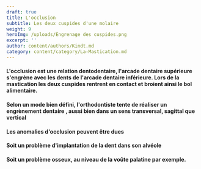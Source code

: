 ```yaml
---
draft: true
title: L'occlusion
subtitle: Les deux cuspides d'une molaire
weight: 9
heroImg: /uploads/Engrenage des cuspides.png
excerpt: ''
author: content/authors/Kindt.md
category: content/category/La-Mastication.md
---
```


#### L'occlusion est une relation dentodentaire,  l'arcade dentaire supérieure s'engrène avec les dents de l'arcade dentaire inférieure. Lors de la mastication les deux cuspides rentrent en contact et broient ainsi le bol alimentaire.

#### Selon un mode bien défini, l'orthodontiste tente de réaliser un engrènement dentaire , aussi bien dans un sens transversal, sagittal que vertical

<ImagesHeight src="/uploads/Rapport des cuspides.jpg" height={167} title="engrènage" />

#### Les anomalies d'occlusion peuvent être dues

#### Soit un problème d'implantation de la dent dans son alvéole

#### Soit un problème osseux, au niveau de la voûte palatine par exemple.
